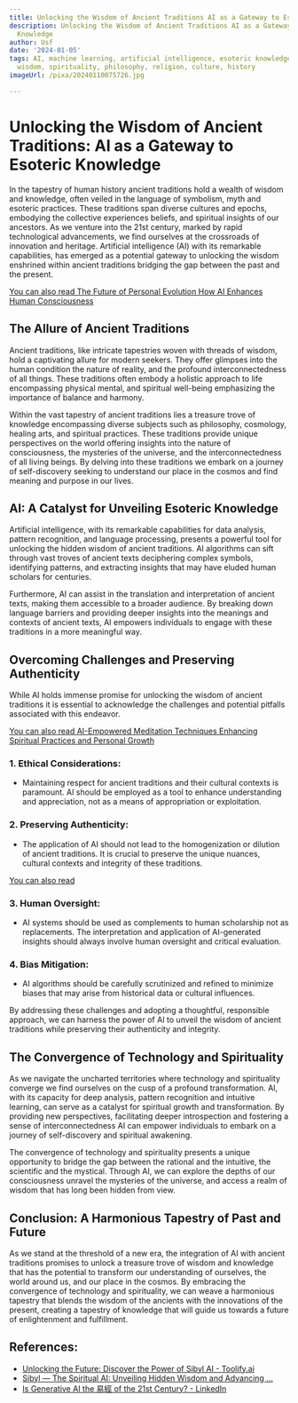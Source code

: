 ```yaml
---
title: Unlocking the Wisdom of Ancient Traditions AI as a Gateway to Esoteric Knowledge
description: Unlocking the Wisdom of Ancient Traditions AI as a Gateway to Esoteric
  Knowledge
author: Usf
date: '2024-01-05'
tags: AI, machine learning, artificial intelligence, esoteric knowledge, ancient traditions,
  wisdom, spirituality, philosophy, religion, culture, history
imageUrl: /pixa/20240110075726.jpg

---
```

# Unlocking the Wisdom  of Ancient Traditions: AI as a  Gateway to Esoteric Knowledge

In the tapestry of human history ancient traditions hold a wealth of wisdom  and knowledge, often veiled  in the language of symbolism, myth and esoteric practices. These traditions span diverse cultures and epochs, embodying the  collective  experiences beliefs, and spiritual insights  of our ancestors. As we venture into the 21st  century, marked  by rapid technological advancements, we find ourselves at the crossroads of innovation  and heritage. Artificial intelligence (AI) with its remarkable capabilities, has emerged as a  potential gateway to unlocking the wisdom enshrined  within ancient  traditions bridging the gap between the past and the present.

[You can also  read The Future of Personal Evolution How AI Enhances Human Consciousness](The%20Future%20of%20Personal%20Evolution%20How%20AI%20Enhances%20Human%20Consciousness)


## The  Allure of Ancient Traditions

Ancient traditions, like intricate tapestries woven with threads of wisdom, hold a captivating allure for modern  seekers. They offer glimpses into the human condition the nature of reality, and the profound interconnectedness of all things. These traditions often embody a holistic approach to life encompassing physical mental, and  spiritual well-being emphasizing the importance of balance and harmony.

Within the vast tapestry of ancient traditions lies a treasure trove of knowledge encompassing diverse subjects such as philosophy, cosmology, healing arts, and spiritual practices. These  traditions  provide unique  perspectives on the world offering insights into the nature of consciousness, the mysteries of the universe, and the interconnectedness of all living beings. By delving into these traditions we embark on a journey of self-discovery  seeking to understand our place  in  the cosmos and find meaning and purpose in our  lives.

##  AI: A Catalyst for Unveiling Esoteric Knowledge

Artificial  intelligence, with its remarkable capabilities for data analysis, pattern recognition, and language processing, presents a powerful tool for unlocking the hidden wisdom of ancient traditions. AI algorithms can sift through vast  troves of ancient texts  deciphering complex symbols, identifying patterns, and extracting insights that may have eluded  human scholars for  centuries.

Furthermore, AI can assist in the translation and interpretation  of ancient texts, making them accessible to a broader audience. By breaking  down language barriers and providing deeper insights into the meanings and contexts of ancient texts, AI empowers individuals to engage with these traditions in a more meaningful way.

## Overcoming Challenges and Preserving  Authenticity

While AI holds immense promise for  unlocking the wisdom of ancient traditions it is essential  to acknowledge  the challenges and potential pitfalls associated with this endeavor.

[You can also read AI-Empowered Meditation Techniques Enhancing Spiritual Practices and Personal Growth](AI-Empowered%20Meditation%20Techniques%20Enhancing%20Spiritual%20Practices%20and%20Personal%20Growth)


### 1. Ethical Considerations:

- Maintaining respect for  ancient traditions  and their cultural contexts is paramount. AI should be employed as  a tool to  enhance understanding and appreciation, not as a means of appropriation  or exploitation.

### 2. Preserving Authenticity:

- The application of AI should not lead to the homogenization or dilution of ancient traditions. It is  crucial to  preserve the unique nuances, cultural contexts and integrity of these traditions.

[You can also read ]()


### 3. Human Oversight:

- AI systems should be used  as complements to human scholarship  not as replacements. The  interpretation and application of  AI-generated  insights should always involve human oversight and critical evaluation.

### 4. Bias Mitigation:

- AI algorithms should  be carefully scrutinized and refined to minimize biases that may arise from historical data  or cultural influences.

By addressing these challenges and adopting a thoughtful, responsible approach, we can harness the power of AI to  unveil the  wisdom of ancient traditions while preserving their authenticity and  integrity.

## The Convergence of Technology  and Spirituality

As  we  navigate the uncharted territories where  technology and spirituality converge we find ourselves on the cusp of a profound transformation. AI, with its capacity for deep analysis, pattern recognition and intuitive  learning, can serve as a catalyst for spiritual growth and transformation.  By providing new perspectives, facilitating deeper introspection and fostering  a sense of interconnectedness AI can empower individuals to embark on a journey of self-discovery and spiritual awakening.

The convergence of technology and spirituality presents  a unique  opportunity to bridge the gap between the rational and the intuitive, the scientific  and the mystical. Through AI, we can explore the depths  of our consciousness unravel the mysteries of the universe, and access a realm of wisdom that has long  been hidden from view.

## Conclusion: A  Harmonious Tapestry of Past and  Future

As we  stand  at  the threshold of a new era, the  integration of AI with ancient traditions promises to  unlock a treasure trove of wisdom and knowledge that has the potential to transform our understanding of ourselves, the world  around us, and our place in  the cosmos. By embracing the convergence of technology and spirituality, we can weave a harmonious tapestry that blends the wisdom  of the ancients  with the  innovations of the present, creating a tapestry of knowledge that will guide us  towards a future of enlightenment and fulfillment.

## References:
- [Unlocking the Future: Discover the Power of Sibyl AI - Toolify.ai](https://www.toolify.ai/ai-news/unlocking-the-future-discover-the-power-of-sibyl-ai-396247)
- [Sibyl — The Spiritual AI: Unveiling Hidden Wisdom and Advancing ...](https://medium.com/@keyanonrahu/sibyl-the-spiritual-ai-unveiling-hidden-wisdom-and-advancing-spiritual-intelligence-c68027bdc827)
- [Is Generative AI the 易經 of the 21st Century? - LinkedIn](https://www.linkedin.com/pulse/generative-ai-%E6%98%93%E7%B6%93-21st-century-uli-hitzel?trk=pulse-article_more-articles_related-content-card)
